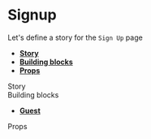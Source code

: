 
<Meta title="Pages|Signup" component={SignUpPage}/>


# Signup
Let's define a story for the `Sign Up` page

- **[Story](#story)**
- **[Building blocks](#modules)**
- **[Props](#props)**


<div id="story">Story</div>

<Preview>
  <Story name="Sign up page">
    <Guest>
      <SignUpPage {...getSignUpProps()} />
    </Guest>
  </Story>
</Preview>

<div id="modules">Building blocks</div>

- **[Guest](#)**


<div id="props">Props</div>

<Props of={SignUpPage} />